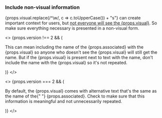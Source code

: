 ### Include non-visual information

<p>
  {props.visual.replace(/^\w/, c => c.toUpperCase()) + "s"} can create important context for users,
  but <a href="/foundation/accessibility/">not everyone will see the {props.visual}</a>. So make
  sure everything necessary is presented in a non-visual form.
</p>

<>
  {props.version !== 2 && (
    <p>
      This can mean including the name of the {props.associated} with the {props.visual} so anyone
      who doesn't see the {props.visual} will still get the name. But if the {props.visual} is
      present next to text with the name, don't include the name with the {props.visual} so it's not
      repeated.
    </p>
  )}
</>

<>
  {props.version === 2 && (
    <p>
      By default, the {props.visual} comes with alternative text that's the same as the name of the{" "}
      {props.associated}. Check to make sure that this information is meaningful and not
      unnecessarily repeated.
    </p>
  )}
</>
